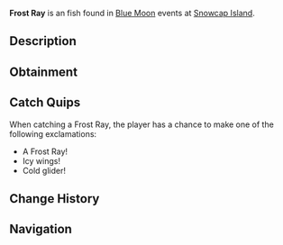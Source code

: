 {{FishInfobox
|image          = Frost Ray.png
|rarity         = Uncommon
|sea            = First Sea
|location       = [[Blue Moon - First Sea]]
|sublocation    = 
|sources        = Fishing Rod
|radar_location = 
|prog_speed     = +5
|xp             = 900
|weather        = Windy
|time           = 
|season         = Winter
|bait           = Worm
|base_weight    = 240
|base_value     = 1900
|weight_range   = 160
|base_chance    = 85
|base_resil     = 55
}}
'''Frost Ray''' is an {{Rarity|Uncommon}} fish found in [[Blue Moon]] events at [[Snowcap Island]].

== Description ==
{{Description|A flat, icy creature with wings that ripple like frozen waves.|Bestiary Entry}}

== Obtainment ==
{{Description|It sweeps through the snowy tides.|Bestiary Hint}}
{{Fish Availability|
Blue Moon/First Sea
|top_rods      = 
Leviathan's Fang Rod\164526.03\117300.7;
Trident Rod\162571.07\92198.84;
Free Spirit Rod\156096.49\91792.05;
Azure Of Lagoon\144614.68\151409.62;
No-Life Rod\142283.23\148968.62;
Resourceful Rod\121893.53\121768.49;
Voyager Rod\119803.7\119135.04;
Kings Rod\120644\119970.66;
Egg Rod\126118.87\136482.31;
Great Dreamer Rod\124445.36\132738.09;
Verdant Shear Rod\124782.35\131951.89;
Challenger's Rod\127950.75\125961.65;
Depthseeker Rod\126492.45\126274.59;
Zeus Rod\125752.56\130356.09;
Seraphic Rod\125447.58\127784.16;
Blazebringer Rod\124891.27\124277.29;
Avalanche Rod\124231.43\124019.69;
Rod Of The Forgotten Fang\124090.22\115156.01;
Ethereal Prism Rod\121478.3\66586.49;
Rod Of The Depths\121172.69\103273.82;
Volcanic Rod\120929.21\120055.64;
Rod Of The Exalted One\119680.08\103442.99;
Steady Rod\65796.12\65717.63
|recommended   = Trident Rod
}}

== Catch Quips ==
When catching a Frost Ray, the player has a chance to make one of the following exclamations:
* A Frost Ray!
* Icy wings!
* Cold glider!

== Change History ==
{{Change History|{{subst:Current Version}}}}

== Navigation ==
{{Fish Navbox|Blue Moon - First Sea}}